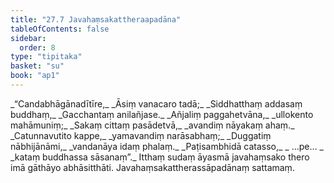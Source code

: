 ```yaml
---
title: "27.7 Javahaṃsakattheraapadāna"
tableOfContents: false
sidebar:
  order: 8
type: "tipitaka"
basket: "su"
book: "ap1"
---
```



<DynamicBreadcrumb />

<Division number="26" book="ap1">

<Paragraph number="3195" type="verses" book="ap1">
_“Candabhāgānadītīre,_  
_Āsiṃ vanacaro tadā;_  
_Siddhatthaṃ addasaṃ buddhaṃ,_  
_Gacchantaṃ anilañjase._  

</Paragraph>

</Division>
<Division number="27" book="ap1">

<Paragraph number="3196" type="verses" book="ap1">
_Añjaliṃ paggahetvāna,_  
_ullokento mahāmuniṃ;_  
_Sakaṃ cittaṃ pasādetvā,_  
_avandiṃ nāyakaṃ ahaṃ._  

</Paragraph>

</Division>
<Division number="28" book="ap1">

<Paragraph number="3197" type="verses" book="ap1">
_Catunnavutito kappe,_  
_yamavandiṃ narāsabhaṃ;_  
_Duggatiṃ nābhijānāmi,_  
_vandanāya idaṃ phalaṃ._  

</Paragraph>

</Division>
<Division number="29" book="ap1">

<Paragraph number="3198" type="verses" book="ap1">
_Paṭisambhidā catasso,_  
_ …pe… _  
_kataṃ buddhassa sāsanaṃ”._  

</Paragraph>

<Paragraph number="3199" book="ap1">
Itthaṃ sudaṃ āyasmā javahaṃsako thero imā gāthāyo abhāsitthāti.

</Paragraph>
</Division>

<Paragraph number="3200" type="center" book="ap1">
Javahaṃsakattherassāpadānaṃ sattamaṃ.
</Paragraph>
